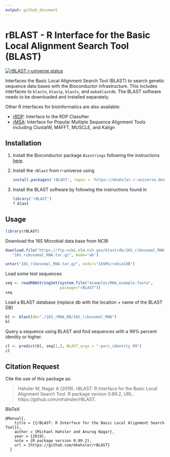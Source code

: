 ```yaml
---
output: github_document
---
```


# rBLAST - R Interface for the Basic Local Alignment Search Tool (BLAST)

[![rBLAST r-universe
status](https://mhahsler.r-universe.dev/badges/rBLAST)](https://mhahsler.r-universe.dev/ui#package:rBLAST)

Interfaces the Basic Local Alignment Search Tool (BLAST) to search genetic sequence data bases with the Bioconductor infrastructure. This includes
interfaces to `blastn`, `blastp`, `blastx`, and `makeblastdb`.
The BLAST software needs to be downloaded and installed separately.

Other R interfaces for bioinformatics are also available:

* [rRDP](https://mhahsler.r-universe.dev/ui#package:rRDP): Interface to the RDP Classifier 
* [rMSA](https://mhahsler.r-universe.dev/ui#package:rMSA): Interface for Popular Multiple 
    Sequence Alignment Tools including ClustalW, MAFFT, MUSCLE, and Kalign


## Installation

1. Install the Bioconductor package `Biostrings` following the instructions [here](https://bioconductor.org/packages/release/bioc/html/Biostrings.html).
2. Install the `rBlast` from r-universe using 
   ```r
   install.packages('rBLAST', repos = 'https://mhahsler.r-universe.dev')
   ```
3. Install the BLAST software by following the instructions found in 
   ```r
   library('rBLAST')
   ? blast
   ```

## Usage

```r
library(rBLAST)
```

Download the 16S Microbial data base from NCBI

```r
download.file("https://ftp.ncbi.nlm.nih.gov/blast/db/16S_ribosomal_RNA.tar.gz",
   "16S_ribosomal_RNA.tar.gz", mode='wb')

untar("16S_ribosomal_RNA.tar.gz", exdir="16SMicrobialDB")
```

Load some test sequences

```r
seq <- readRNAStringSet(system.file("examples/RNA_example.fasta",
                        package="rBLAST"))
seq
```

Load a BLAST database (replace db with the location + name of the BLAST DB)

```r
bl <- blast(db="./16S_rRNA_DB/16S_ribosomal_RNA")
bl
```

Query a sequence using BLAST and find sequences with a 99% percent identity or higher.

```r
cl <- predict(bl, seq[1,], BLAST_args = "-perc_identity 99")
cl
```

## Citation Request

Cite the use of this package as:

> Hahsler M, Nagar A (2019). rBLAST: R Interface for the Basic Local Alignment Search Tool. 
> R package version 0.99.2, URL: https://github.com/mhahsler/rBLAST.

BibTeX
```  
@Manual{,
    title = {{rBLAST: R Interface for the Basic Local Alignment Search Tool}},
    author = {Michael Hahsler and Anurag Nagar},
    year = {2019},
    note = {R package version 0.99.2},
    url = {https://github.com/mhahsler/rBLAST}
  }
```
